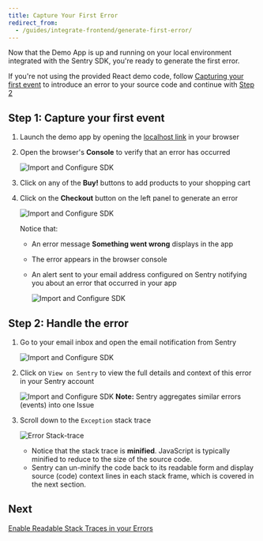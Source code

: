 ```yaml
---
title: Capture Your First Error
redirect_from:
  - /guides/integrate-frontend/generate-first-error/
---
```


Now that the Demo App is up and running on your local environment integrated with the Sentry SDK, you're ready to generate the first error.

<Note><markdown>

If you're not using the provided React demo code, follow [Capturing your first event](/error-reporting/quickstart/) to introduce an error to your source code and continue with [Step 2](#step-2-handle-the-error)

</markdown></Note>

## Step 1: Capture your first event

1. Launch the demo app by opening the [localhost link](http://localhost:5000) in your browser

2. Open the browser's **Console** to verify that an error has occurred

   ![Import and Configure SDK](generate-first-error-02.png)

3. Click on any of the **Buy!** buttons to add products to your shopping cart

4. Click on the **Checkout** button on the left panel to generate an error

   ![Import and Configure SDK](generate-first-error-01.png)

   Notice that:

   - An error message **Something went wrong** displays in the app
   - The error appears in the browser console
   - An alert sent to your email address configured on Sentry notifying you about an error that occurred in your app

     ![Import and Configure SDK](generate-first-error-03.png)

## Step 2: Handle the error

1. Go to your email inbox and open the email notification from Sentry

   ![Import and Configure SDK](generate-first-error-04.png)

2. Click on `View on Sentry` to view the full details and context of this error in your Sentry account

   ![Import and Configure SDK](generate-first-error-05.png)
   **Note:** Sentry aggregates similar errors (events) into one Issue

3. Scroll down to the `Exception` stack trace

   ![Error Stack-trace](generate-first-error-06.png)

   - Notice that the stack trace is **minified**. JavaScript is typically minified to reduce to the size of the source code.
   - Sentry can un-minify the code back to its readable form and display source (code) context lines in each stack frame, which is covered in the next section.

## Next

[Enable Readable Stack Traces in your Errors](/guides/integrate-frontend/upload-source-maps/)
